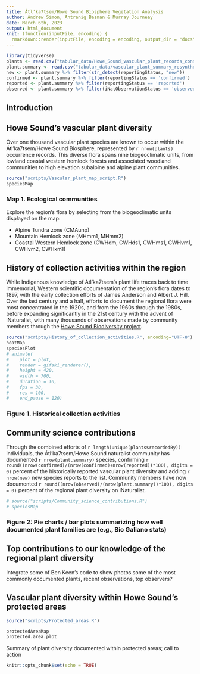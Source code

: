 ```yaml
---
title: Átl’ka7tsem/Howe Sound Biosphere Vegetation Analysis
author: Andrew Simon, Antranig Basman & Murray Journeay
date: March 6th, 2023
output: html_document
knit: (function(inputFile, encoding) {
  rmarkdown::render(inputFile, encoding = encoding, output_dir = "docs") })
---
```


```r
library(tidyverse)
plants <- read.csv("tabular_data/Howe_Sound_vascular_plant_records_consolidated.csv")
plant.summary <- read.csv("tabular_data/vascular_plant_summary_resynthesized_2023-03-05.csv")
new <- plant.summary %>% filter(str_detect(reportingStatus, "new")) 
confirmed <- plant.summary %>% filter(reportingStatus == 'confirmed') 
reported <- plant.summary %>% filter(reportingStatus == 'reported') 
observed <- plant.summary %>% filter(iNatObservationStatus == 'observed') 
```

## Introduction

## Howe Sound's vascular plant diversity

Over one thousand vascular plant species are known to occur within the Átl’ka7tsem/Howe Sound Biosphere, represented by `r nrow(plants)` occurrence records. This diverse flora spans nine biogeoclimatic units, from lowland coastal western hemlock forests and associated woodland communities to high elevation subalpine and alpine plant communities.

```r
source("scripts/Vascular_plant_map_script.R")
speciesMap
```
### Map 1. Ecological communities

Explore the region's flora by selecting from the biogeoclimatic units displayed on the map:

* Alpine Tundra zone (CMAunp)
* Mountain Hemlock zone (MHmm1, MHmm2)
* Coastal Western Hemlock zone (CWHdm, CWHds1, CWHms1, CWHvm1, CWHvm2, CWHxm1)

## History of collection activities within the region

While Indigenous knowledge of Átl’ka7tsem's plant life traces back to time immemorial, Western scientific documentation of the region's flora dates to 1897, with the early collection efforts of James Anderson and Albert J. Hill. Over the last century and a half, efforts to document the regional flora were most concentrated in the 1920s, and from the 1960s through the 1980s, before expanding significantly in the 21st century with the advent of iNaturalist, with many thousands of observations made by community members through the <a href = "https://www.squamishenvironment.ca/projects/biodiversity-squamish/">Howe Sound Biodiversity project</a>.

```r
source("scripts/History_of_collection_activities.R", encoding="UTF-8")
heatMap
speciesPlot
# animate(
#    plot = plot,
#    render = gifski_renderer(),
#    height = 420,
#    width = 700, 
#    duration = 10,
#    fps = 30,
#    res = 100,
#    end_pause = 120)
```
### Figure 1. Historical collection activities

## Community science contributions

Through the combined efforts of `r length(unique(plants$recordedBy))` individuals, the Átl’ka7tsem/Howe Sound naturalist community has documented `r nrow(plant.summary)` species, confirming `r round((nrow(confirmed)/(nrow(confirmed)+nrow(reported))*100), digits = 0)` percent of the historically reported vascular plant diversity and adding `r nrow(new)` new species reports to the list. Community members have now documented `r round((nrow(observed)/(nrow(plant.summary))*100), digits = 0)` percent of the regional plant diversity on iNaturalist.

```r
# source("scripts/Community_science_contributions.R")
# speciesMap
```
### Figure 2: Pie charts / bar plots summarizing how well documented plant families are (e.g., Bio Galiano stats)

## Top contributions to our knowledge of the regional plant diversity

Integrate some of Ben Keen's code to show photos some of the most commonly documented plants, recent observations, top observers?

## Vascular plant diversity within Howe Sound's protected areas

```r
source("scripts/Protected_areas.R")

protectedAreaMap
protected.area.plot 
```

Summary of plant diversity documented within protected areas; call to action

```r
knitr::opts_chunk$set(echo = TRUE)
```
